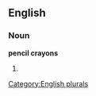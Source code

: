 
==English==

===Noun===
'''pencil crayons'''

# {{plural of|[[pencil crayon]]}}

[[Category:English plurals]]